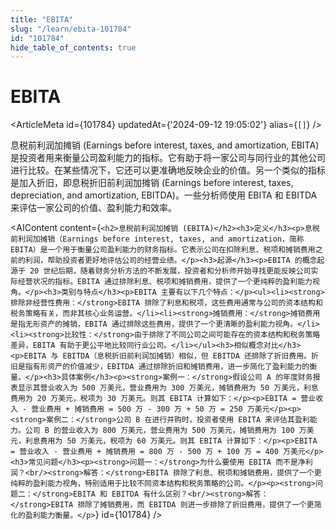 ```yaml
---
title: "EBITA"
slug: "/learn/ebita-101784"
id: "101784"
hide_table_of_contents: true
---
```



# EBITA

<ArticleMeta id={101784} updatedAt={'2024-09-12 19:05:02'} alias={`[]`} />
<div className='border-solid border-b border-t-0 my-4 border-[var(--ifm-color-gray-300)]' />

息税前利润加摊销 (Earnings before interest, taxes, and amortization, EBITA) 是投资者用来衡量公司盈利能力的指标。它有助于将一家公司与同行业的其他公司进行比较。在某些情况下，它还可以更准确地反映企业的价值。另一个类似的指标是加入折旧，即息税折旧前利润加摊销 (Earnings before interest, taxes, depreciation, and amortization, EBITDA)。一些分析师使用 EBITA 和 EBITDA 来评估一家公司的价值、盈利能力和效率。

<AIContent content={`<h2>息税前利润加摊销 (EBITA)</h2><h3>定义</h3><p>息税前利润加摊销（Earnings before interest, taxes, and amortization，简称 EBITA）是一个用于衡量公司盈利能力的财务指标。它表示公司在扣除利息、税项和摊销费用之前的利润，帮助投资者更好地评估公司的经营业绩。</p><h3>起源</h3><p>EBITA 的概念起源于 20 世纪后期，随着财务分析方法的不断发展，投资者和分析师开始寻找更能反映公司实际经营状况的指标。EBITA 通过排除利息、税项和摊销费用，提供了一个更纯粹的盈利能力视角。</p><h3>类别与特点</h3><p>EBITA 主要有以下几个特点：</p><ul><li><strong>排除非经营性费用：</strong>EBITA 排除了利息和税项，这些费用通常与公司的资本结构和税务策略有关，而非其核心业务运营。</li><li><strong>摊销费用：</strong>摊销费用是指无形资产的摊销，EBITA 通过排除这些费用，提供了一个更清晰的盈利能力视角。</li><li><strong>比较性：</strong>由于排除了不同公司之间可能存在的资本结构和税务策略差异，EBITA 有助于更公平地比较同行业公司。</li></ul><h3>相似概念对比</h3><p>EBITA 与 EBITDA（息税折旧前利润加摊销）相似，但 EBITDA 还排除了折旧费用。折旧是指有形资产的价值减少，EBITDA 通过排除折旧和摊销费用，进一步简化了盈利能力的衡量。</p><h3>具体案例</h3><p><strong>案例一：</strong>假设公司 A 的年度财务报表显示其营业收入为 500 万美元，营业费用为 300 万美元，摊销费用为 50 万美元，利息费用为 20 万美元，税项为 30 万美元。则其 EBITA 计算如下：</p><p>EBITA = 营业收入 - 营业费用 + 摊销费用 = 500 万 - 300 万 + 50 万 = 250 万美元</p><p><strong>案例二：</strong>公司 B 在进行并购时，投资者使用 EBITA 来评估其盈利能力。公司 B 的营业收入为 800 万美元，营业费用为 500 万美元，摊销费用为 100 万美元，利息费用为 50 万美元，税项为 60 万美元。则其 EBITA 计算如下：</p><p>EBITA = 营业收入 - 营业费用 + 摊销费用 = 800 万 - 500 万 + 100 万 = 400 万美元</p><h3>常见问题</h3><p><strong>问题一：</strong>为什么要使用 EBITA 而不是净利润？<br/><strong>解答：</strong>EBITA 排除了利息、税项和摊销费用，提供了一个更纯粹的盈利能力视角，特别适用于比较不同资本结构和税务策略的公司。</p><p><strong>问题二：</strong>EBITA 和 EBITDA 有什么区别？<br/><strong>解答：</strong>EBITA 排除了摊销费用，而 EBITDA 则进一步排除了折旧费用，提供了一个更简化的盈利能力衡量。</p>`} id={101784} />
